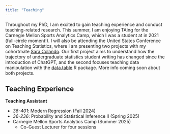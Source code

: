 ```yaml
---
title: "Teaching"
---
```


Throughout my PhD, I am excited to gain teaching experience and conduct teaching-related research. This summer, I am enjoying TAing for the Carnegie Mellon Sports Analytics Camp, which I was a student at in 2021 (full-circle moment!). I will also be attending the United States Conference on Teaching Statistics, where I am presenting two projects with my cohortmate [Sara Colando](https://scolando.github.io/). Our first project aims to understand how the trajectory of undergraduate statistics student writing has changed since the introduction of ChatGPT, and the second focuses teaching data manipulation with the [data.table](https://www.rdocumentation.org/packages/data.table/versions/1.17.0) R package. More info coming soon about both projects.

## Teaching Experience 

**Teaching Assistant** \

* *36-401*: Modern Regression (Fall 2024) \
* *36-236*: Probability and Statistical Inference II (Spring 2025) \
* Carnegie Mellon Sports Analytics Camp (Summer 2025) \
  + Co-Guest Lecturer for four sessions



